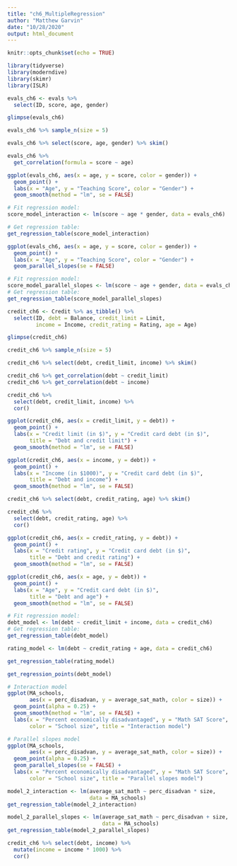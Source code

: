 ```yaml
---
title: "ch6_MultipleRegression"
author: "Matthew Garvin"
date: "10/28/2020"
output: html_document
---
```


```r
knitr::opts_chunk$set(echo = TRUE)
```

```r
library(tidyverse)
library(moderndive)
library(skimr)
library(ISLR)
```
```r
evals_ch6 <- evals %>%
  select(ID, score, age, gender)
```

```r
glimpse(evals_ch6)
```

```r
evals_ch6 %>% sample_n(size = 5)
```

```r
evals_ch6 %>% select(score, age, gender) %>% skim()
```

```r
evals_ch6 %>% 
  get_correlation(formula = score ~ age)
```

```r
ggplot(evals_ch6, aes(x = age, y = score, color = gender)) +
  geom_point() +
  labs(x = "Age", y = "Teaching Score", color = "Gender") +
  geom_smooth(method = "lm", se = FALSE)
```
```r
# Fit regression model:
score_model_interaction <- lm(score ~ age * gender, data = evals_ch6)

# Get regression table:
get_regression_table(score_model_interaction)
```

```r
ggplot(evals_ch6, aes(x = age, y = score, color = gender)) +
  geom_point() +
  labs(x = "Age", y = "Teaching Score", color = "Gender") +
  geom_parallel_slopes(se = FALSE)
```

```r
# Fit regression model:
score_model_parallel_slopes <- lm(score ~ age + gender, data = evals_ch6)
# Get regression table:
get_regression_table(score_model_parallel_slopes)
```

```r
credit_ch6 <- Credit %>% as_tibble() %>% 
  select(ID, debt = Balance, credit_limit = Limit, 
         income = Income, credit_rating = Rating, age = Age)
```

```r
glimpse(credit_ch6)
```

```r
credit_ch6 %>% sample_n(size = 5)
```

```r
credit_ch6 %>% select(debt, credit_limit, income) %>% skim()
```

```r
credit_ch6 %>% get_correlation(debt ~ credit_limit)
credit_ch6 %>% get_correlation(debt ~ income)
```

```r
credit_ch6 %>% 
  select(debt, credit_limit, income) %>% 
  cor()
```
```r
ggplot(credit_ch6, aes(x = credit_limit, y = debt)) +
  geom_point() +
  labs(x = "Credit limit (in $)", y = "Credit card debt (in $)", 
       title = "Debt and credit limit") +
  geom_smooth(method = "lm", se = FALSE)

ggplot(credit_ch6, aes(x = income, y = debt)) +
  geom_point() +
  labs(x = "Income (in $1000)", y = "Credit card debt (in $)", 
       title = "Debt and income") +
  geom_smooth(method = "lm", se = FALSE)
```

```r
credit_ch6 %>% select(debt, credit_rating, age) %>% skim()
```

```r
credit_ch6 %>% 
  select(debt, credit_rating, age) %>% 
  cor()
```

```r
ggplot(credit_ch6, aes(x = credit_rating, y = debt)) +
  geom_point() +
  labs(x = "Credit rating", y = "Credit card debt (in $)", 
       title = "Debt and credit rating") +
  geom_smooth(method = "lm", se = FALSE)

ggplot(credit_ch6, aes(x = age, y = debt)) +
  geom_point() +
  labs(x = "Age", y = "Credit card debt (in $)", 
       title = "Debt and age") +
  geom_smooth(method = "lm", se = FALSE)
```

```r
# Fit regression model:
debt_model <- lm(debt ~ credit_limit + income, data = credit_ch6)
# Get regression table:
get_regression_table(debt_model)
```

```r
rating_model <- lm(debt ~ credit_rating + age, data = credit_ch6)

get_regression_table(rating_model)
```

```r
get_regression_points(debt_model)
```

```r
# Interaction model
ggplot(MA_schools, 
       aes(x = perc_disadvan, y = average_sat_math, color = size)) +
  geom_point(alpha = 0.25) +
  geom_smooth(method = "lm", se = FALSE) +
  labs(x = "Percent economically disadvantaged", y = "Math SAT Score", 
       color = "School size", title = "Interaction model")
```

```r
# Parallel slopes model
ggplot(MA_schools, 
       aes(x = perc_disadvan, y = average_sat_math, color = size)) +
  geom_point(alpha = 0.25) +
  geom_parallel_slopes(se = FALSE) +
  labs(x = "Percent economically disadvantaged", y = "Math SAT Score", 
       color = "School size", title = "Parallel slopes model")
```

```r
model_2_interaction <- lm(average_sat_math ~ perc_disadvan * size, 
                          data = MA_schools)
get_regression_table(model_2_interaction)
```

```r
model_2_parallel_slopes <- lm(average_sat_math ~ perc_disadvan + size, 
                              data = MA_schools)
get_regression_table(model_2_parallel_slopes)
```

```r
credit_ch6 %>% select(debt, income) %>% 
  mutate(income = income * 1000) %>% 
  cor()

```

